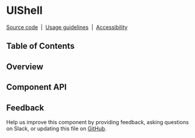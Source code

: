 
<Meta of={UIShellStories} />

# UIShell

[Source code](https://github.com/carbon-design-system/carbon/tree/main/packages/react/src/components/UIShell)
&nbsp;|&nbsp;
[Usage guidelines](https://www.carbondesignsystem.com/components/UI-shell-header/usage)
&nbsp;|&nbsp;
[Accessibility](https://www.carbondesignsystem.com/components/UI-shell-header/accessibility)

## Table of Contents

## Overview

## Component API

<ArgTypes />

## Feedback

Help us improve this component by providing feedback, asking questions on Slack,
or updating this file on
[GitHub](https://github.com/carbon-design-system/carbon/edit/main/packages/react/src/components/UIShell/UIShell.mdx).
